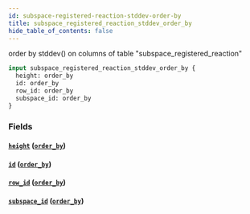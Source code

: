 ```yaml
---
id: subspace-registered-reaction-stddev-order-by
title: subspace_registered_reaction_stddev_order_by
hide_table_of_contents: false
---
```


order by stddev() on columns of table "subspace_registered_reaction"

```graphql
input subspace_registered_reaction_stddev_order_by {
  height: order_by
  id: order_by
  row_id: order_by
  subspace_id: order_by
}
```

### Fields

#### [`height`](#) ([`order_by`](../enums/order-by))

#### [`id`](#) ([`order_by`](../enums/order-by))

#### [`row_id`](#) ([`order_by`](../enums/order-by))

#### [`subspace_id`](#) ([`order_by`](../enums/order-by))
